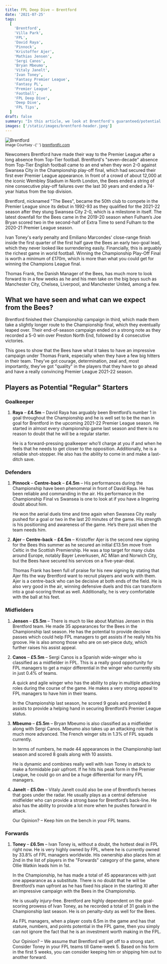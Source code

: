 ```yaml
---
title: FPL Deep Dive – Brentford
date: '2021-07-25'
tags:
  [
    'Brentford',
    'Villa Park',
    'FPL',
    'David Raya',
    'Pinnock',
    'Kristoffer Ajer',
    'Mathias Jensen',
    'Sergi Canos',
    'Bryan Mbeumo',
    'Vitaly Janelt',
    'Ivan Toney',
    'Fantasy Premier League',
    'Fantasy PL',
    'Premier League',
    'Football',
    'FPL Deep Dive',
    'Deep Dive',
    'FPL Tips',
  ]
draft: false
summary: "In this article, we look at Brentford's guaranteed/potential key players, starters and player potential."
images: ['/static/images/brentford-header.jpeg']
---
```


<div className="flex flex-wrap -mx-2 overflow-hidden xl:-mx-2 text-right">
  <div className="my-1 px-2 w-full overflow-hidden xl:my-1 xl:px-2 xl:w-1/2">
    <Image alt="Brentford" src="/static/images/brentford-header.jpeg" width={1227} height={700} />
    <br />
    <small style={{ float: 'right', fontSize: 'xx-small' }}>
      Image Courtsey -{' '}
      <a target="_blank" href="https://www.brentfordfc.com/" rel="noopener noreferrer">
        brentfordfc.com
      </a>
    </small>
  </div>
</div>

Newcomers Brentford have made their way to the Premier League after a long absence from Top-Tier football. Brentford's "seven-decade" absence from Top-Tier English football came to an end when they won 2-0 against Swansea City in the Championship play-off final, which had secured their first ever Premier League appearance. In front of a crowd of about 12,000 at the iconic Wembley Stadium in North London, the Bees ended a string of nine consecutive play-off failures over the last 30 years and ended a 74-year hiatus from the top division.

Brentford, nicknamed "The Bees", became the 50th club to compete in the Premier League since its debut in 1992-93 as they qualified for the 2021-22 season after they stung Swansea City 2-0, which is a milestone in itself. The latest downfall for the Bees came in the 2019-20 season when Fulham’s Joe Bryan scored two in the second-half of Extra Time to send Fulham to the 2020-21 Premier League season.

Ivan Toney's early penalty and Emiliano Marcondes' close-range finish inside the first quarter of the first half gave the Bees an early two-goal lead, which they never looked like surrendering easily. Financially, this is arguably the richest game in world football. Winning the Championship Play-Off Final is worth a minimum of £170m, which is more than what you could get for winning the Champions League final.

Thomas Frank, the Danish Manager of the Bees, has much more to look forward to in a few weeks as he and his men take on the big boys such as Manchester City, Chelsea, Liverpool, and Manchester United, among a few.

## What we have seen and what can we expect from the Bees?

Brentford finished their Championship campaign in third, which made them take a slightly longer route to the Championship final, which they eventually leaped over. Their end-of-season campaign ended on a strong note as they recorded a 5-0 win over Preston North End, followed by 4 consecutive victories.

This goes to show that the Bees have what it takes to have an impressive campaign under Thomas Frank, especially when they have a few big hitters in their team. They’ve got courage, determination, zeal and, most importantly, they’ve got "quality" in the players that they have to go ahead and have a really convincing Premier League 2021-22 season.

## Players as Potential "Regular" Starters

### Goalkeeper

1. **Raya** – **£4.5m** – David Raya has arguably been Brentford’s number 1 in goal throughout the Championship and he is well set to be the man in goal for Brentford in the upcoming 2021-22 Premier League season. He started in almost every championship game last season and there is no reason to doubt that he will be a regular starter.

   He is a forward-pressing goalkeeper who’ll charge at you if and when he feels that he needs to get closer to the opposition. Additionally, he is a reliable shot-stopper. He also has the ability to come in and make a last-ditch save.

### Defenders

1. **Pinnock** – **Centre-back** – **£4.5m** – His performances during the Championship have been phenomenal in front of David Raya. He has been reliable and commanding in the air. His performance in the Championship Final vs Swansea is one to look at if you have a lingering doubt about him.

   He won the aerial duels time and time again when Swansea City really pushed for a goal or two in the last 20 minutes of the game. His strength is his positioning and awareness of the game. He’s there just when the team needs him.

2. **Ajer** – **Centre-back** – **£4.5m** – Kristoffer Ajer is the second new signing for the Bees this summer as he secured an initial £13.5m move from Celtic in the Scottish Premiership. He was a top target for many clubs around Europe, notably Bayer Leverkusen, AC Milan and Norwich City, but the Bees have secured his services on a five-year-deal.

   Thomas Frank has been full of praise for his new signing by stating that Ajer fits the way Brentford want to recruit players and work with them. Ajer is a centre-back who can be decisive at both ends of the field. He is also very good in the air, winning defensive duels and this can transform into a goal-scoring threat as well. Additionally, he is very comfortable with the ball at his feet.

### Midfielders

1. **Jensen** – **£5.5m** – There is much to like about Mathias Jensen in this Brentford team. He made 35 appearances for the Bees in the Championship last season. He has the potential to provide decisive passes which could help FPL managers to get assists if he really hits his groove. He is also among those who are on set-piece duty, which further raises his assist appeal.

2. **Canos** – **£5.5m** – Sergi Canos is a Spanish wide-winger who is classified as a midfielder in FPL. This is a really good opportunity for FPL managers to get a major differential in the winger who currently sits in just 0.4% of teams.

   A quick and agile winger who has the ability to play in multiple attacking roles during the course of the game. He makes a very strong appeal to FPL managers to have him in their teams.

   In the Championship last season, he scored 9 goals and provided 8 assists to provide a helping hand in securing Brentford’s Premier League status.

3. **Mbeumo** – **£5.5m** – Bryan Mbeumo is also classified as a midfielder along with Sergi Canos. Mbeumo also takes up an attacking role that is much more advanced. The French winger sits in 1.3% of FPL squads currently.

   In terms of numbers, he made 44 appearances in the Championship last season and scored 8 goals along with 10 assists.

   He is dynamic and combines really well with Ivan Toney in attack to make a formidable pair upfront. If he hits his peak form in the Premier League, he could go on and be a huge differential for many FPL managers.

4. **Janelt** – **£5.0m** – Vitaly Janelt could also be one of Brentford’s heroes that goes under the radar. He usually plays as a central defensive midfielder who can provide a strong base for Brentford’s back-line. He also has the ability to provide a lot more when he pushes forward in attack.

   Our Opinion? – Keep him on the bench in your FPL teams.

### Forwards

1. **Toney** – **£6.5m** – Ivan Toney is, without a doubt, the hottest deal in FPL right now. He is very highly owned by FPL, where he is currently owned by 33.8% of FPL managers worldwide. His ownership also places him at 2nd in the list of players in the "Forwards" category of the game, where Ollie Watkin leads him in 1st.

   In the Championship, he has made a total of 45 appearances with just one appearance as a substitute. There is no doubt that he will be Brentford’s man upfront as he has fixed his place in the starting XI after an impressive campaign with the Bees in the Championship.

   He is usually injury-free. Brentford are highly dependent on the goal-scoring prowess of Ivan Toney, as he recorded a total of 31 goals in the Championship last season. He is on penalty-duty as well for the Bees.

   As FPL managers, when a player costs 6.5m in the game and has that stature, numbers, and points potential in the FPL game, then you simply can not ignore the fact that he is an investment worth making in the FPL.

   Our Opinion? – We assume that Brentford will get off to a strong start. Consider Toney in your FPL teams till Game-week 5. Based on his form in the first 5 weeks, you can consider keeping him or shipping him out to another forward.
